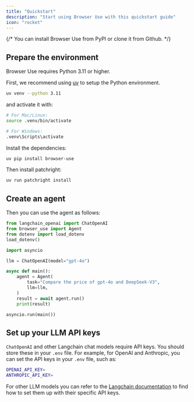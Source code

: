 ```yaml
---
title: "Quickstart"
description: "Start using Browser Use with this quickstart guide"
icon: "rocket"
---
```


{/* You can install Browser Use from PyPI or clone it from Github. */}

## Prepare the environment

Browser Use requires Python 3.11 or higher.

First, we recommend using [uv](https://docs.astral.sh/uv/) to setup the Python environment.

```bash
uv venv --python 3.11
```

and activate it with:

```bash
# For Mac/Linux:
source .venv/bin/activate

# For Windows:
.venv\Scripts\activate
```

Install the dependencies:

```bash
uv pip install browser-use
```

Then install patchright:

```bash
uv run patchright install
```

## Create an agent

Then you can use the agent as follows:

```python agent.py
from langchain_openai import ChatOpenAI
from browser_use import Agent
from dotenv import load_dotenv
load_dotenv()

import asyncio

llm = ChatOpenAI(model="gpt-4o")

async def main():
    agent = Agent(
        task="Compare the price of gpt-4o and DeepSeek-V3",
        llm=llm,
    )
    result = await agent.run()
    print(result)

asyncio.run(main())
```

## Set up your LLM API keys

`ChatOpenAI` and other Langchain chat models require API keys. You should store these in your `.env` file. For example, for OpenAI and Anthropic, you can set the API keys in your `.env` file, such as:


```bash .env
OPENAI_API_KEY=
ANTHROPIC_API_KEY=
```

For other LLM models you can refer to the [Langchain documentation](https://python.langchain.com/docs/integrations/chat/) to find how to set them up with their specific API keys.
